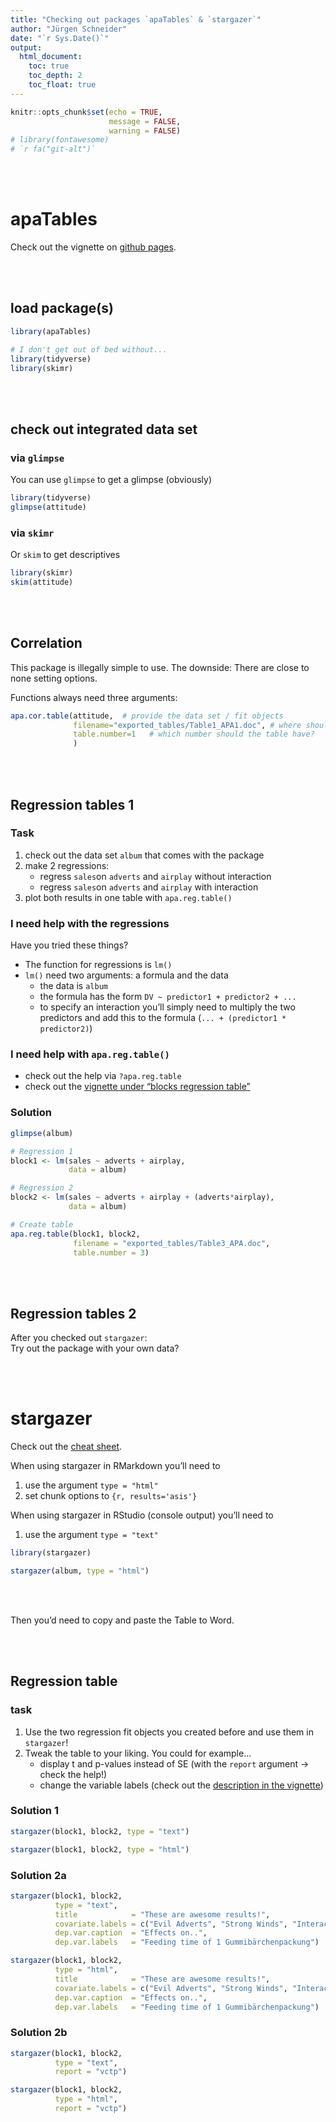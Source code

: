 ```yaml
---
title: "Checking out packages `apaTables` & `stargazer`"
author: "Jürgen Schneider"
date: "`r Sys.Date()`"
output: 
  html_document:
    toc: true
    toc_depth: 2
    toc_float: true
---
```


```r
knitr::opts_chunk$set(echo = TRUE,
                      message = FALSE,
                      warning = FALSE)
# library(fontawesome)
# `r fa("git-alt")`
```

\
\


# apaTables

Check out the vignette on [github pages](https://dstanley4.github.io/apaTables/articles/apaTables.html).

\
\

## load package(s)

```r
library(apaTables)

# I don't get out of bed without...
library(tidyverse)
library(skimr)
```

\
\


## check out integrated data set {.tabset}

### via `glimpse`

You can use `glimpse` to get a glimpse (obviously)
```r
library(tidyverse)
glimpse(attitude)
```

### via `skimr`

Or `skim` to get descriptives

```r
library(skimr)
skim(attitude)
```



\
\



## Correlation

This package is illegally simple to use. The downside: There are close to none setting options.   
  
Functions always need three arguments:

```r
apa.cor.table(attitude,  # provide the data set / fit objects
              filename="exported_tables/Table1_APA1.doc", # where should the doc be saved?
              table.number=1   # which number should the table have?
              )
```

\
\


## Regression tables 1 {.tabset}

### Task

1. check out the data set `album` that comes with the package
2. make 2 regressions:
   + regress `sales`on `adverts` and `airplay` without interaction
   + regress `sales`on `adverts` and `airplay` with interaction
3. plot both results in one table with `apa.reg.table()`


### I need help with the regressions

Have you tried these things?

* The function for regressions is `lm()`
* `lm()` need two arguments: a formula and the data
   + the data is `album`
   + the formula has the form `DV ~ predictor1 + predictor2 + ...`
   + to specify an interaction you'll simply need to multiply the two predictors and add this to the formula (`... + (predictor1 * predictor2)`)
   
   
### I need help with `apa.reg.table()`

* check out the help via `?apa.reg.table`
* check out the [vignette under "blocks regression table"](https://dstanley4.github.io/apaTables/articles/apaTables.html)

### Solution


```r
glimpse(album)

# Regression 1
block1 <- lm(sales ~ adverts + airplay, 
             data = album)

# Regression 2
block2 <- lm(sales ~ adverts + airplay + (adverts*airplay), 
             data = album)

# Create table
apa.reg.table(block1, block2, 
              filename = "exported_tables/Table3_APA.doc", 
              table.number = 3)
```


\
\

## Regression tables 2

After you checked out `stargazer`:  
Try out the package with your own data?


\
\




# stargazer

Check out the [cheat sheet](https://www.jakeruss.com/cheatsheets/stargazer).  
  
When using stargazer in RMarkdown you'll need to

1. use the argument `type = "html"`
2. set chunk options to `{r, results='asis'}`

When using stargazer in RStudio (console output) you'll need to

1. use the argument `type = "text"`


```r
library(stargazer)

stargazer(album, type = "html")
```

\
\

Then you'd need to copy and paste the Table to Word.

\
\


## Regression table {.tabset}

### task

1. Use the two regression fit objects you created before and use them in `stargazer`!
2. Tweak the table to your liking. You could for example...
   + display t and p-values instead of SE (with the `report` argument -> check the help!)
   + change the variable labels (check out the [description in the vignette](https://www.jakeruss.com/cheatsheets/stargazer/#labelling-the-table))
   
### Solution 1

```r
stargazer(block1, block2, type = "text")
```

```r
stargazer(block1, block2, type = "html")
```

### Solution 2a

```r
stargazer(block1, block2, 
          type = "text", 
          title            = "These are awesome results!",
          covariate.labels = c("Evil Adverts", "Strong Winds", "Interaction(Adverts*Winds)"),
          dep.var.caption  = "Effects on..",
          dep.var.labels   = "Feeding time of 1 Gummibärchenpackung")
```

```r
stargazer(block1, block2, 
          type = "html", 
          title            = "These are awesome results!",
          covariate.labels = c("Evil Adverts", "Strong Winds", "Interaction(Adverts*Winds)"),
          dep.var.caption  = "Effects on..",
          dep.var.labels   = "Feeding time of 1 Gummibärchenpackung")
```

### Solution 2b


```r
stargazer(block1, block2, 
          type = "text", 
          report = "vctp")
```

```r
stargazer(block1, block2, 
          type = "html", 
          report = "vctp")
```